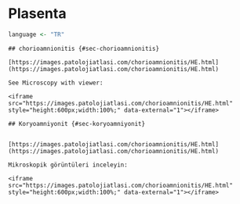 # Plasenta {#sec-plasenta} 

```r
language <- "TR"
```


```asis

## chorioamnionitis {#sec-chorioamnionitis} 

[https://images.patolojiatlasi.com/chorioamnionitis/HE.html](https://images.patolojiatlasi.com/chorioamnionitis/HE.html)

See Microscopy with viewer: 

<iframe src="https://images.patolojiatlasi.com/chorioamnionitis/HE.html" style="height:600px;width:100%;" data-external="1"></iframe>

```


```asis

## Koryoamniyonit {#sec-koryoamniyonit} 


[https://images.patolojiatlasi.com/chorioamnionitis/HE.html](https://images.patolojiatlasi.com/chorioamnionitis/HE.html)

Mikroskopik görüntüleri inceleyin:

<iframe src="https://images.patolojiatlasi.com/chorioamnionitis/HE.html" style="height:600px;width:100%;" data-external="1"></iframe>

```

